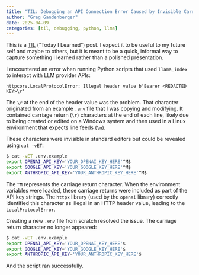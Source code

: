 ```yaml
---
title: "TIL: Debugging an API Connection Error Caused by Invisible Carriage Returns"
author: "Greg Gandenberger"
date: 2025-04-09
categories: [til, debugging, python, llms]
---
```


::: {.callout-note}
This is a [TIL](https://dev.to/jbranchaud/how-i-built-a-learning-machine-45k9) ("Today I Learned") post. I expect it to be useful to my future self and maybe to others, but it is meant to be a quick, informal way to capture something I learned rather than a polished presentation.
:::

I encountered an error when running Python scripts that used `llama_index` to interact with LLM provider APIs:

```
httpcore.LocalProtocolError: Illegal header value b'Bearer <REDACTED KEY>\r'
```

The `\r` at the end of the header value was the problem. That character originated from an example `.env` file that I was copying and modifying. It contained carriage return (`\r`) characters at the end of each line, likely due to being created or edited on a Windows system and then used in a Linux environment that expects line feeds (`\n`).

These characters were invisible in standard editors but could be revealed using `cat -vET`:

```bash
$ cat -vET .env.example
export OPENAI_API_KEY='YOUR_OPENAI_KEY_HERE'^M$
export GOOGLE_API_KEY='YOUR_GOOGLE_KEY_HERE'^M$
export ANTHROPIC_API_KEY='YOUR_ANTHROPIC_KEY_HERE'^M$
```

The `^M` represents the carriage return character. When the environment variables were loaded, these carriage returns were included as part of the API key strings. The `httpx` library (used by the `openai` library) correctly identified this character as illegal in an HTTP header value, leading to the `LocalProtocolError`.

Creating a new `.env` file from scratch resolved the issue. The carriage return character no longer appeared:

```bash
$ cat -vET .env.example
export OPENAI_API_KEY='YOUR_OPENAI_KEY_HERE'$
export GOOGLE_API_KEY='YOUR_GOOGLE_KEY_HERE'$
export ANTHROPIC_API_KEY='YOUR_ANTHROPIC_KEY_HERE'$
```

And the script ran successfully.
